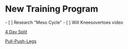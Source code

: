 
= New Training Program =

- [ ] Research "Meso Cycle"
- [ ] Will Kneesovertoes video

[[4 Day Split]]

[[Pull-Push-Legs]]
